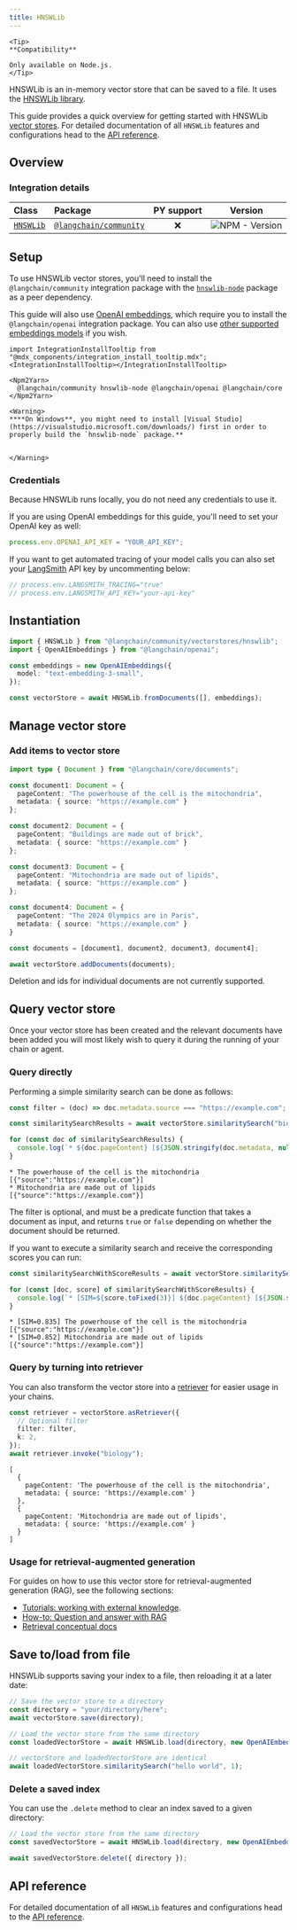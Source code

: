 ```yaml
---
title: HNSWLib
---
```


```{=mdx}
<Tip>
**Compatibility**

Only available on Node.js.
</Tip>
```

HNSWLib is an in-memory vector store that can be saved to a file. It uses the [HNSWLib library](https://github.com/nmslib/hnswlib).

This guide provides a quick overview for getting started with HNSWLib [vector stores](/oss/concepts/#vectorstores). For detailed documentation of all `HNSWLib` features and configurations head to the [API reference](https://api.js.langchain.com/classes/langchain_community_vectorstores_hnswlib.HNSWLib.html).

## Overview

### Integration details

| Class | Package | PY support |  Version |
| :--- | :--- | :---: | :---: |
| [`HNSWLib`](https://api.js.langchain.com/classes/langchain_community_vectorstores_hnswlib.HNSWLib.html) | [`@langchain/community`](https://npmjs.com/@langchain/community) | ❌ |  ![NPM - Version](https://img.shields.io/npm/v/@langchain/community?style=flat-square&label=%20&) |

## Setup

To use HNSWLib vector stores, you'll need to install the `@langchain/community` integration package with the [`hnswlib-node`](https://www.npmjs.com/package/hnswlib-node) package as a peer dependency.

This guide will also use [OpenAI embeddings](/oss/integrations/text_embedding/openai), which require you to install the `@langchain/openai` integration package. You can also use [other supported embeddings models](/oss/integrations/text_embedding) if you wish.

```{=mdx}
import IntegrationInstallTooltip from "@mdx_components/integration_install_tooltip.mdx";
<IntegrationInstallTooltip></IntegrationInstallTooltip>

<Npm2Yarn>
  @langchain/community hnswlib-node @langchain/openai @langchain/core
</Npm2Yarn>
```

```{=mdx}
<Warning>
****On Windows**, you might need to install [Visual Studio](https://visualstudio.microsoft.com/downloads/) first in order to properly build the `hnswlib-node` package.**


</Warning>
```

### Credentials

Because HNSWLib runs locally, you do not need any credentials to use it.

If you are using OpenAI embeddings for this guide, you'll need to set your OpenAI key as well:

```typescript
process.env.OPENAI_API_KEY = "YOUR_API_KEY";
```

If you want to get automated tracing of your model calls you can also set your [LangSmith](https://docs.smith.langchain.com/) API key by uncommenting below:

```typescript
// process.env.LANGSMITH_TRACING="true"
// process.env.LANGSMITH_API_KEY="your-api-key"
```

## Instantiation

```typescript
import { HNSWLib } from "@langchain/community/vectorstores/hnswlib";
import { OpenAIEmbeddings } from "@langchain/openai";

const embeddings = new OpenAIEmbeddings({
  model: "text-embedding-3-small",
});

const vectorStore = await HNSWLib.fromDocuments([], embeddings);
```

## Manage vector store

### Add items to vector store

```typescript
import type { Document } from "@langchain/core/documents";

const document1: Document = {
  pageContent: "The powerhouse of the cell is the mitochondria",
  metadata: { source: "https://example.com" }
};

const document2: Document = {
  pageContent: "Buildings are made out of brick",
  metadata: { source: "https://example.com" }
};

const document3: Document = {
  pageContent: "Mitochondria are made out of lipids",
  metadata: { source: "https://example.com" }
};

const document4: Document = {
  pageContent: "The 2024 Olympics are in Paris",
  metadata: { source: "https://example.com" }
}

const documents = [document1, document2, document3, document4];

await vectorStore.addDocuments(documents);
```

Deletion and ids for individual documents are not currently supported.

## Query vector store

Once your vector store has been created and the relevant documents have been added you will most likely wish to query it during the running of your chain or agent.

### Query directly

Performing a simple similarity search can be done as follows:

```typescript
const filter = (doc) => doc.metadata.source === "https://example.com";

const similaritySearchResults = await vectorStore.similaritySearch("biology", 2, filter);

for (const doc of similaritySearchResults) {
  console.log(`* ${doc.pageContent} [${JSON.stringify(doc.metadata, null)}]`);
}
```

```output
* The powerhouse of the cell is the mitochondria [{"source":"https://example.com"}]
* Mitochondria are made out of lipids [{"source":"https://example.com"}]
```

The filter is optional, and must be a predicate function that takes a document as input, and returns `true` or `false` depending on whether the document should be returned.

If you want to execute a similarity search and receive the corresponding scores you can run:

```typescript
const similaritySearchWithScoreResults = await vectorStore.similaritySearchWithScore("biology", 2, filter)

for (const [doc, score] of similaritySearchWithScoreResults) {
  console.log(`* [SIM=${score.toFixed(3)}] ${doc.pageContent} [${JSON.stringify(doc.metadata)}]`);
}
```

```output
* [SIM=0.835] The powerhouse of the cell is the mitochondria [{"source":"https://example.com"}]
* [SIM=0.852] Mitochondria are made out of lipids [{"source":"https://example.com"}]
```

### Query by turning into retriever

You can also transform the vector store into a [retriever](/oss/concepts/retrievers) for easier usage in your chains.

```typescript
const retriever = vectorStore.asRetriever({
  // Optional filter
  filter: filter,
  k: 2,
});
await retriever.invoke("biology");
```

```output
[
  {
    pageContent: 'The powerhouse of the cell is the mitochondria',
    metadata: { source: 'https://example.com' }
  },
  {
    pageContent: 'Mitochondria are made out of lipids',
    metadata: { source: 'https://example.com' }
  }
]
```

### Usage for retrieval-augmented generation

For guides on how to use this vector store for retrieval-augmented generation (RAG), see the following sections:

- [Tutorials: working with external knowledge](/oss/tutorials/#working-with-external-knowledge).
- [How-to: Question and answer with RAG](/oss/how-to/#qa-with-rag)
- [Retrieval conceptual docs](/oss/concepts/retrieval)

## Save to/load from file

HNSWLib supports saving your index to a file, then reloading it at a later date:

```typescript
// Save the vector store to a directory
const directory = "your/directory/here";
await vectorStore.save(directory);

// Load the vector store from the same directory
const loadedVectorStore = await HNSWLib.load(directory, new OpenAIEmbeddings());

// vectorStore and loadedVectorStore are identical
await loadedVectorStore.similaritySearch("hello world", 1);
```

### Delete a saved index

You can use the `.delete` method to clear an index saved to a given directory:

```typescript
// Load the vector store from the same directory
const savedVectorStore = await HNSWLib.load(directory, new OpenAIEmbeddings());

await savedVectorStore.delete({ directory });
```

## API reference

For detailed documentation of all `HNSWLib` features and configurations head to the [API reference](https://api.js.langchain.com/classes/langchain_community_vectorstores_hnswlib.HNSWLib.html).
